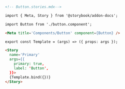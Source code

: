 ```md
<!-- Button.stories.mdx-->

import { Meta, Story } from '@storybook/addon-docs';

import Button from './button.component';

<Meta title='Components/Button' component={Button} />

export const Template = (args) => ({ props: args });

<Story
  name='Primary'
  args={{
    primary: true,
    label: 'Button',
  }}>
  {Template.bind({})}
</Story>
```